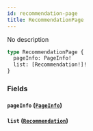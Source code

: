 ```yaml
---
id: recommendation-page
title: RecommendationPage
---
```



No description

```graphql
type RecommendationPage {
  pageInfo: PageInfo!
  list: [Recommendation!]!
}
```


### Fields

#### `pageInfo` ([`PageInfo`](/cyberconnect-api/reference/objects/page-info))




#### `list` ([`Recommendation`](/cyberconnect-api/reference/objects/recommendation))






